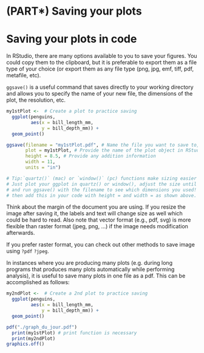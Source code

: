 # (PART\*) Saving your plots {-}

# Saving your plots in code

In RStudio, there are many options available to you to save your figures. You could copy them to the clipboard, but it is preferable to export them as a file type of your choice (or export them as any file type (png, jpg, emf, tiff, pdf, metafile, etc).

`ggsave()` is a useful command that saves directly to your working directory and allows you to specify the name of your new file, the dimensions of the plot, the resolution, etc.

```r
my1stPlot <-  # Create a plot to practice saving
  ggplot(penguins, 
         aes(x = bill_length_mm, 
             y = bill_depth_mm)) +
  geom_point()

ggsave(filename = "my1stPlot.pdf", # Name the file you want to save to, add extension of the file format you want to use (ex. pdf)
       plot = my1stPlot, # Provide the name of the plot object in RStudio
       height = 8.5, # Provide any addition information
       width = 11, 
       units = "in") 

# Tip:`quartz()` (mac) or `window()` (pc) functions make sizing easier before `ggsave()`! 
# Just plot your ggplot in quartz() or window(), adjust the size until it looks good, 
# and run ggsave() with the filename to see which dimensions you used! You can 
# then add this in your code with height = and width = as shown above.
```

Think about the margin of the document you are using. If you resize the image after saving it, the labels and text will change size as well which could be hard to read. Also note that vector format (e.g., pdf, svg) is more flexible than raster format (jpeg, png, ...) if the image needs modification afterwards. 

If you prefer raster format, you can check out other methods to save image using `?pdf` `?jpeg`.

In instances where you are producing many plots (e.g. during long programs that produces many plots automatically while performing analysis), it is useful to save many plots in one file as a pdf. This can be accomplished as follows:

```r
my2ndPlot <-  # Create a 2nd plot to practice saving
  ggplot(penguins, 
         aes(x = bill_length_mm, 
             y = bill_depth_mm)) +
  geom_point()

pdf("./graph_du_jour.pdf")
  print(my1stPlot) # print function is necessary
  print(my2ndPlot)
graphics.off()
```
